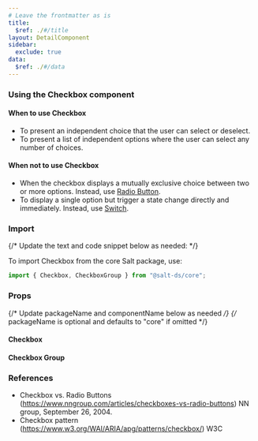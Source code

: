 ```yaml
---
# Leave the frontmatter as is
title:
  $ref: ./#/title
layout: DetailComponent
sidebar:
  exclude: true
data:
  $ref: ./#/data
---
```


### Using the Checkbox component

#### When to use Checkbox

- To present an independent choice that the user can select or deselect.
- To present a list of independent options where the user can select any number of choices.

#### When not to use Checkbox

- When the checkbox displays a mutually exclusive choice between two or more options. Instead, use [Radio Button](../radio-button).
- To display a single option but trigger a state change directly and immediately. Instead, use [Switch](../switch).

### Import

{/* Update the text and code snippet below as needed: */}

To import Checkbox from the core Salt package, use:

```js
import { Checkbox, CheckboxGroup } from "@salt-ds/core";
```

### Props

{/* Update packageName and componentName below as needed */}
{/* packageName is optional and defaults to "core" if omitted */}

#### Checkbox

<PropsTable packageName="core" componentName="Checkbox" />

#### Checkbox Group

<PropsTable packageName="core" componentName="CheckboxGroup" />

### References

- Checkbox vs. Radio Buttons (https://www.nngroup.com/articles/checkboxes-vs-radio-buttons) NN group, September 26, 2004.
- Checkbox pattern (https://www.w3.org/WAI/ARIA/apg/patterns/checkbox/) W3C
